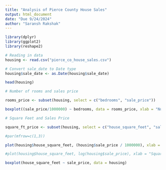 ```yaml
---
title: "Analysis of Pierce County House Sales"
output: html_document
date: "Due 9/24/2024"
author: "Saransh Rakshak"
---
```


```R
library(dplyr)
library(ggplot2)
library(reshape2)

# Reading in data
housing <- read.csv("pierce_co_house_sales.csv")

# Convert sale_date to Date type
housing$sale_date <- as.Date(housing$sale_date)

```


```R

head(housing)

```


```R
# Number of rooms and sales price

rooms_price <- subset(housing, select = c("bedrooms", "sale_price"))

boxplot((sale_price/1000000) ~ bedrooms, data = rooms_price, xlab = "Number of bedrooms", ylab = "Sale Price (in millions)")

```



```R
# Square Feet and Sales Price

square_ft_price <- subset(housing, select = c("house_square_feet", "sale_price"))

#par(mfrow=c(1,3))

plot(housing$house_square_feet, (housing$sale_price / 1000000), xlab = "Square Feet", ylab = "Sales Price (in millions)")

#plot(housing$house_square_feet, log(housing$sale_price), xlab = "Square Feet", ylab = "Log Sales Price")

boxplot(house_square_feet ~ sale_price, data = housing)

```

```R



```
